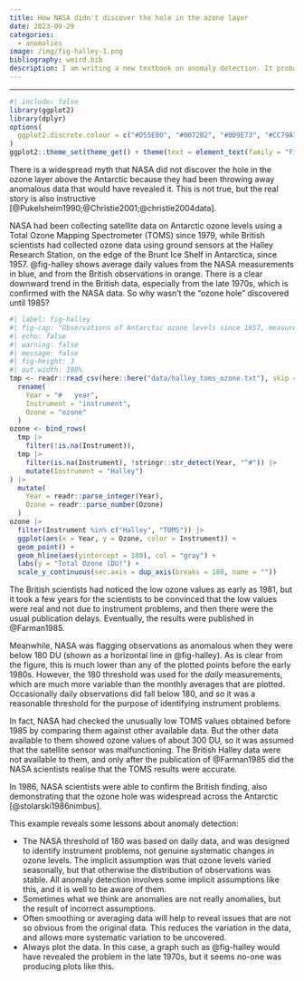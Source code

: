 ```yaml
---
title: How NASA didn't discover the hole in the ozone layer
date: 2023-09-29
categories:
  - anomalies
image: /img/fig-halley-1.png
bibliography: weird.bib
description: I am writing a new textbook on anomaly detection. It probably won't be finished for at least a year, but here is an excerpt.
---
```


---

```r
#| include: false
library(ggplot2)
library(dplyr)
options(
  ggplot2.discrete.colour = c("#D55E00", "#0072B2", "#009E73", "#CC79A7", "#E69F00", "#56B4E9", "#F0E442")
)
ggplot2::theme_set(theme_get() + theme(text = element_text(family = "Fira Sans")))
```

There is a widespread myth that NASA did not discover the hole in the ozone layer above the Antarctic because they had been throwing away anomalous data that would have revealed it. This is not true, but the real story is also instructive [@Pukelsheim1990;@Christie2001;@christie2004data].

NASA had been collecting satellite data on Antarctic ozone levels using a Total Ozone Mapping Spectrometer (TOMS) since 1979, while British scientists had collected ozone data using ground sensors at the Halley Research Station, on the edge of the Brunt Ice Shelf in Antarctica, since 1957. @fig-halley shows average daily values from the NASA measurements in blue, and from the British observations in orange. There is a clear downward trend in the British data, especially from the late 1970s, which is confirmed with the NASA data. So why wasn't the "ozone hole" discovered until 1985?

```r
#| label: fig-halley
#| fig-cap: "Observations of Antarctic ozone levels since 1957, measured in Dobson units (DU). Observations are mean daily values from October each year. Ground observations are from Halley Research Station, while satellite observations were obtained using a Total Ozone Mapping Spectrometer (TOMS). The satellite data were obtained from [Leslie R Lait (NASA)](https://ozonewatch.gsfc.nasa.gov/facts/history_SH.html), while the Halley ground observations were obtained from [Jonathan Shanklin (British Antarctic Survey)](https://www.antarctica.ac.uk/met/jds/ozone/). The horizontal line shows the threshold of 180 DU, used by NASA to determine when the ozone level was unusually low."
#| echo: false
#| warning: false
#| message: false
#| fig-height: 3
#| out.width: 100%
tmp <- readr::read_csv(here::here("data/halley_toms_ozone.txt"), skip = 2) |>
  rename(
    Year = "#   year",
    Instrument = "instrument",
    Ozone = "ozone"
  )
ozone <- bind_rows(
  tmp |>
    filter(!is.na(Instrument)),
  tmp |>
    filter(is.na(Instrument), !stringr::str_detect(Year, "^#")) |>
    mutate(Instrument = "Halley")
) |>
  mutate(
    Year = readr::parse_integer(Year),
    Ozone = readr::parse_number(Ozone)
  )
ozone |>
  filter(Instrument %in% c("Halley", "TOMS")) |>
  ggplot(aes(x = Year, y = Ozone, color = Instrument)) +
  geom_point() +
  geom_hline(aes(yintercept = 180), col = "gray") +
  labs(y = "Total Ozone (DU)") +
  scale_y_continuous(sec.axis = dup_axis(breaks = 180, name = ""))
```

The British scientists had noticed the low ozone values as early as 1981, but it took a few years for the scientists to be convinced that the low values were real and not due to instrument problems, and then there were the usual publication delays. Eventually, the results were published in @Farman1985.

Meanwhile, NASA was flagging observations as anomalous when they were below 180 DU (shown as a horizontal line in @fig-halley). As is clear from the figure, this is much lower than any of the plotted points before the early 1980s. However, the 180 threshold was used for the *daily* measurements, which are much more variable than the monthly averages that are plotted. Occasionally daily observations did fall below 180, and so it was a reasonable threshold for the purpose of identifying instrument problems.

In fact, NASA had checked the unusually low TOMS values obtained before 1985 by comparing them against other available data. But the other data available to them showed ozone values of about 300 DU, so it was assumed that the satellite sensor was malfunctioning. The British Halley data were not available to them, and only after the publication of @Farman1985 did the NASA scientists realise that the TOMS results were accurate.

In 1986, NASA scientists were able to confirm the British finding, also demonstrating that the ozone hole was widespread across the Antarctic [@stolarski1986nimbus].

This example reveals some lessons about anomaly detection:

* The NASA threshold of 180 was based on daily data, and was designed to identify instrument problems, not genuine systematic changes in ozone levels. The implicit assumption was that ozone levels varied seasonally, but that otherwise the distribution of observations was stable. All anomaly detection involves some implicit assumptions like this, and it is well to be aware of them.
* Sometimes what we think are anomalies are not really anomalies, but the result of incorrect assumptions.
* Often smoothing or averaging data will help to reveal issues that are not so obvious from the original data. This reduces the variation in the data, and allows more systematic variation to be uncovered.
* Always plot the data. In this case, a graph such as @fig-halley would have revealed the problem in the late 1970s, but it seems no-one was producing plots like this.
